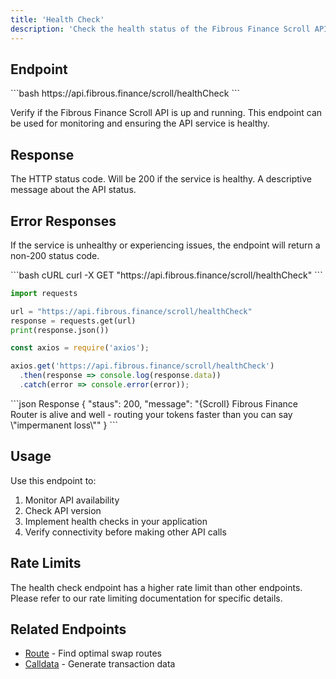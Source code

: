 ```yaml
---
title: 'Health Check'
description: 'Check the health status of the Fibrous Finance Scroll API'
---
```


## Endpoint

<CodeGroup>
```bash
https://api.fibrous.finance/scroll/healthCheck
```
</CodeGroup>

Verify if the Fibrous Finance Scroll API is up and running. This endpoint can be used for monitoring and ensuring the API service is healthy.

## Response

<ResponseField name="staus" type="number">
  The HTTP status code. Will be 200 if the service is healthy.
</ResponseField>

<ResponseField name="message" type="string">
  A descriptive message about the API status.
</ResponseField>

## Error Responses

If the service is unhealthy or experiencing issues, the endpoint will return a non-200 status code.

<RequestExample>
```bash cURL
curl -X GET "https://api.fibrous.finance/scroll/healthCheck"
```

```python Python
import requests

url = "https://api.fibrous.finance/scroll/healthCheck"
response = requests.get(url)
print(response.json())
```

```javascript JavaScript
const axios = require('axios');

axios.get('https://api.fibrous.finance/scroll/healthCheck')
  .then(response => console.log(response.data))
  .catch(error => console.error(error));
```
</RequestExample>

<ResponseExample>
```json Response
{
  "staus": 200,
  "message": "{Scroll} Fibrous Finance Router is alive and well - routing your tokens faster than you can say \"impermanent loss\""
}
```
</ResponseExample>

## Usage

Use this endpoint to:
1. Monitor API availability
2. Check API version
3. Implement health checks in your application
4. Verify connectivity before making other API calls

## Rate Limits

The health check endpoint has a higher rate limit than other endpoints. Please refer to our rate limiting documentation for specific details.

## Related Endpoints

- [Route](/api-reference/scroll/endpoint/route) - Find optimal swap routes
- [Calldata](/api-reference/scroll/endpoint/calldata) - Generate transaction data

